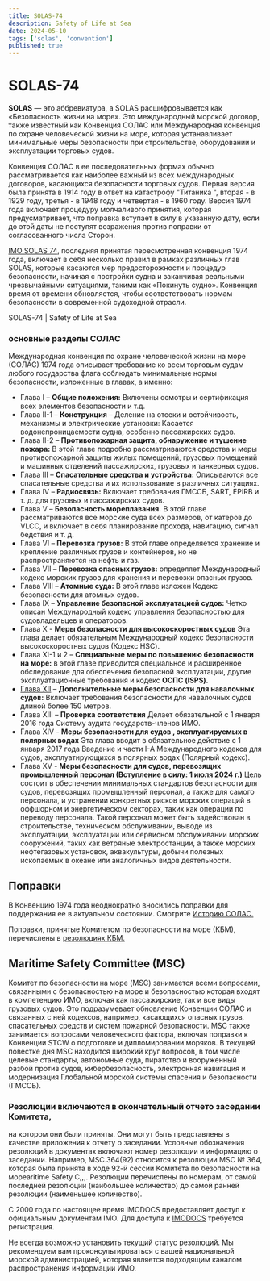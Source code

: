 ```yaml
---
title: SOLAS-74
description: Safety of Life at Sea
date: 2024-05-10
tags: ['solas', 'convention']
published: true
---
```


# SOLAS-74

**SOLAS** — это аббревиатура, а SOLAS расшифровывается как «Безопасность жизни
на море». Это международный морской договор, также известный как Конвенция СОЛАС
или Международная конвенция по охране человеческой жизни на море, которая
устанавливает минимальные меры безопасности при строительстве, оборудовании и
эксплуатации торговых судов.

Конвенция СОЛАС в ее последовательных формах обычно рассматривается как наиболее
важный из всех международных договоров, касающихся безопасности торговых судов.
Первая версия была принята в 1914 году в ответ на катастрофу "Титаника ",
вторая - в 1929 году, третья - в 1948 году и четвертая - в 1960 году. Версия
1974 года включает процедуру молчаливого принятия, которая предусматривает, что
поправка вступает в силу в указанную дату, если до этой даты не поступят
возражения против поправки от согласованного числа Сторон.

[IMO SOLAS 74](<https://www.imo.org/en/About/Conventions/Pages/International-Convention-for-the-Safety-of-Life-at-Sea-(SOLAS),-1974.aspx>),
последняя принятая пересмотренная конвенция 1974 года, включает в себя несколько
правил в рамках различных глав SOLAS, которые касаются мер предосторожности и
процедур безопасности, начиная с постройки судна и заканчивая реальными
чрезвычайными ситуациями, такими как «Покинуть судно». Конвенция время от
времени обновляется, чтобы соответствовать нормам безопасности в современной
судоходной отрасли.

SOLAS-74 | Safety of Life at Sea

### основные разделы СОЛАС

Международная конвенция по охране человеческой жизни на море (СОЛАС) 1974 года
описывает требование ко всем торговым судам любого государства флага соблюдать
минимальные нормы безопасности, изложенные в главах, а именно:

- Глава I – **Общие положения:** Включены осмотры и сертификация всех элементов
  безопасности и т.д.
- Глава II-1 – **Конструкция** – Деление на отсеки и остойчивость, механизмы и
  электрические установки: Касается водонепроницаемости судна, особенно
  пассажирских судов.
- Глава II-2 – **Противопожарная защита, обнаружение и тушение пожара:** В этой
  главе подробно рассматриваются средства и меры противопожарной защиты жилых
  помещений, грузовых помещений и машинных отделений пассажирских, грузовых и
  танкерных судов.
- Глава III – **Спасательные средства и устройства:** Описываются все
  спасательные средства и их использование в различных ситуациях.
- Глава IV – **Радиосвязь:** Включает требования ГМССБ, SART, EPIRB и т. д. для
  грузовых и пассажирских судов.
- Глава V – **Безопасность мореплавания.** В этой главе рассматриваются все
  морские суда всех размеров, от катеров до VLCC, и включает в себя планирование
  прохода, навигацию, сигнал бедствия и т. д.
- Глава VI – **Перевозка грузов:** В этой главе определяется хранение и
  крепление различных грузов и контейнеров, но не распространяются на нефть и
  газ.
- Глава VII – **Перевозка опасных грузов:** определяет Международный кодекс
  морских грузов для хранения и перевозки опасных грузов.
- Глава VIII – **Атомные суда:** В этой главе изложен Кодекс безопасности для
  атомных судов.
- Глава IX – **Управление безопасной эксплуатацией судов:** Четко описан
  Международный кодекс управления безопасностью для судовладельцев и операторов.
- Глава X - **Меры безопасности для высокоскоростных судов** Эта глава делает
  обязательным Международный кодекс безопасности высокоскоростных судов (Кодекс
  HSC).
- Глава XI-1 и 2 – **Специальные меры по повышению безопасности на море:** в
  этой главе приводится специальное и расширенное обследование для обеспечения
  безопасной эксплуатации, другие эксплуатационные требования и кодекс **ОСПС
  (ISPS).**
- [Глава XII](/blog/solas-ch-12) – **Дополнительные меры безопасности для
  навалочных судов:** Включает требования безопасности для навалочных судов
  длиной более 150 метров.
- Глава XIII – **Проверка соответствия** Делает обязательной с 1 января 2016
  года Систему аудита государств-членов ИМО.
- Глава XIV - **Меры безопасности для судов , эксплуатируемых в полярных водах**
  Эта глава вводит в обязательное действие с 1 января 2017 года Введение и части
  I-A Международного кодекса для судов, эксплуатирующихся в полярных водах
  (Полярный кодекс).
- Глава XV - **Меры безопасности для судов, перевозящих промышленный персонал
  (Вступление в силу: 1 июля 2024 г.)** Цель состоит в обеспечении минимальных
  стандартов безопасности для судов, перевозящих промышленный персонал, а также
  для самого персонала, и устранении конкретных рисков морских операций в
  оффшорном и энергетическом секторах, таких как операции по переводу персонала.
  Такой персонал может быть задействован в строительстве, техническом
  обслуживании, выводе из эксплуатации, эксплуатации или сервисном обслуживании
  морских сооружений, таких как ветряные электростанции, а также морских
  нефтегазовых установок, аквакультуры, добычи полезных ископаемых в океане или
  аналогичных видов деятельности.

## Поправки

В Конвенцию 1974 года неоднократно вносились поправки для поддержания ее в
актуальном состоянии. Смотрите
[Историю СОЛАС.](https://www.imo.org/en/KnowledgeCentre/ConferencesMeetings/Pages/SOLAS.aspx)

Поправки, принятые Комитетом по безопасности на море (КБМ), перечислены в
[резолюциях КБМ.](https://www.imo.org/en/KnowledgeCentre/IndexofIMOResolutions/Pages/MSC.aspx)

## Maritime Safety Committee (MSC)

Комитет по безопасности на море (MSC) занимается всеми вопросами, связанными с
безопасностью на море и безопасностью которая входят в компетенцию ИМО, включая
как пассажирские, так и все виды грузовых судов. Это подразумевает обновление
Конвенции СОЛАС и связанных с ней кодексов, например, касающихся опасных грузов,
спасательных средств и систем пожарной безопасности. MSC также занимается
вопросами человеческого фактора, включая поправки к Конвенции STCW о подготовке
и дипломировании моряков. В текущей повестке дня MSC находится широкий круг
вопросов, в том числе целевые стандарты, автономные суда, пиратство и
вооруженный разбой против судов, кибербезопасность, электронная навигация и
модернизация Глобальной морской системы спасения и безопасности (ГМССБ).

### Резолюции включаются в окончательный отчето заседании Комитета,

на котором они были приняты. Они могут быть представлены в качестве приложения к
отчету о заседании. Условные обозначения резолюций в документах включают номер
резолюции и информацию о заседании. Например, MSC.364(92) относится к резолюции
MSC № 364, которая была принята в ходе 92-й сессии Комитета по безопасности на
мореaritime Safety C,,,. Резолюции перечислены по номерам, от самой последней
резолюции (наибольшее количество) до самой ранней резолюции (наименьшее
количество).

С 2000 года по настоящее время IMODOCS предоставляет доступ к официальным
документам IMO. Для доступа к
[IMODOCS](http://wwwadmin.imo.org/About/Pages/DocumentsResources.aspx) требуется
регистрация.

Не всегда возможно установить текущий статус резолюций. Мы рекомендуем вам
проконсультироваться с вашей национальной морской администрацией, которая
является подходящим каналом распространения информации ИМО.
